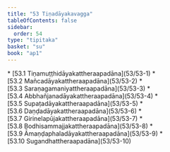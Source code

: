 ```yaml
---
title: "53 Tiṇadāyakavagga"
tableOfContents: false
sidebar:
  order: 54
type: "tipitaka"
basket: "su"
book: "ap1"
---
```



<DynamicBreadcrumb />



<TableOfContents book="ap1" section="53">
* [53.1 Tiṇamuṭṭhidāyakattheraapadāna](53/53-1)
* [53.2 Mañcadāyakattheraapadāna](53/53-2)
* [53.3 Saraṇagamaniyattheraapadāna](53/53-3)
* [53.4 Abbhañjanadāyakattheraapadāna](53/53-4)
* [53.5 Supaṭadāyakattheraapadāna](53/53-5)
* [53.6 Daṇḍadāyakattheraapadāna](53/53-6)
* [53.7 Girinelapūjakattheraapadāna](53/53-7)
* [53.8 Bodhisammajjakattheraapadāna](53/53-8)
* [53.9 Āmaṇḍaphaladāyakattheraapadāna](53/53-9)
* [53.10 Sugandhattheraapadāna](53/53-10)
</TableOfContents>